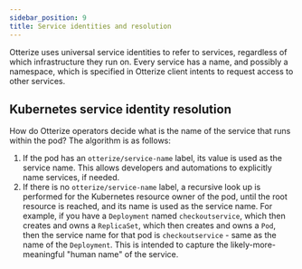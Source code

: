 ```yaml
---
sidebar_position: 9
title: Service identities and resolution
---
```


Otterize uses universal service identities to refer to services, regardless of which infrastructure they run on. Every service has a name, and possibly a namespace, which is specified in Otterize client intents to request access to other services.

## Kubernetes service identity resolution
How do Otterize operators decide what is the name of the service that runs within the pod? The algorithm is as follows:

1. If the pod has an `otterize/service-name` label, its value is used as the service name. This allows developers and
   automations to explicitly name services, if needed.
2. If there is no `otterize/service-name` label, a recursive look up is performed for the Kubernetes resource owner of
   the pod, until the root resource is reached, and its name is used as the service name. For example, if you have
   a `Deployment` named `checkoutservice`, which then creates and owns a `ReplicaSet`, which then creates and owns
   a `Pod`, then the service name for that pod is `checkoutservice` - same as the name of the `Deployment`. This is
   intended to capture the likely-more-meaningful "human name" of the service.